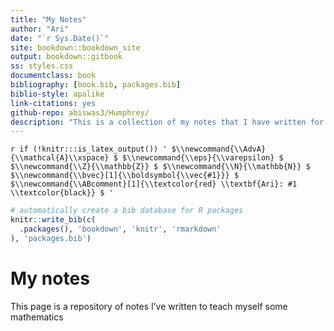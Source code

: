 ```yaml
--- 
title: "My Notes"
author: "Ari"
date: "`r Sys.Date()`"
site: bookdown::bookdown_site
output: bookdown::gitbook
ss: styles.css
documentclass: book
bibliography: [book.bib, packages.bib]
biblio-style: apalike
link-citations: yes
github-repo: abiswas3/Humphrey/
description: "This is a collection of my notes that I have written for self study. The output format for this example is bookdown::gitbook."
---
```


<!--- For HTML Only --->
`r if (!knitr:::is_latex_output()) '
$\\newcommand{\\AdvA}{\\mathcal{A}\\xspace}
$
$\\newcommand{\\eps}{\\varepsilon}
$
$\\newcommand{\\Z}{\\mathbb{Z}}
$
$\\newcommand{\\N}{\\mathbb{N}}
$
$\\newcommand{\\bvec}[1]{\\boldsymbol{\\vec{#1}}}
$
$\\newcommand{\\ABcomment}[1]{\\textcolor{red} \\textbf{Ari}: #1 \\textcolor{black}}
$
'`

```r
# automatically create a bib database for R packages
knitr::write_bib(c(
  .packages(), 'bookdown', 'knitr', 'rmarkdown'
), 'packages.bib')
```

# My notes

This page is a repository of notes I've written to teach myself some mathematics
